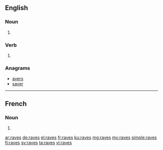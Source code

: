 ==English==

===Noun===
{{head|en|plural}}

# {{plural of|rave|lang=en}}

===Verb===
{{head|en|verb form}}

# {{en-third-person singular of|rave}}

===Anagrams===
* [[avers#English|avers]]
* [[saver#English|saver]]

----

==French==

===Noun===
{{head|fr|plural|g=?}}

# {{plural of|rave|lang=fr}}

[[ar:raves]]
[[de:raves]]
[[el:raves]]
[[fr:raves]]
[[ku:raves]]
[[mg:raves]]
[[my:raves]]
[[simple:raves]]
[[fi:raves]]
[[sv:raves]]
[[ta:raves]]
[[vi:raves]]